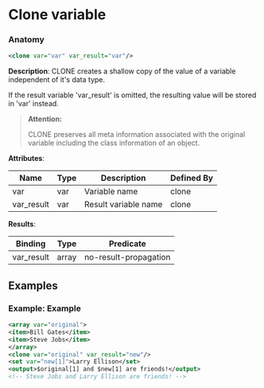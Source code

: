 # Clone variable

### Anatomy

```xml
<clone var="var" var_result="var"/>
```

 **Description**:
 CLONE creates a shallow copy of the value of a variable independent of it's data type.

If the result variable 'var_result' is omitted, the resulting value will be stored in 'var' instead.


> **Attention:**
>
> CLONE preserves all meta information associated with the original variable including the class information of an object.

**Attributes**:

| Name | Type | Description | Defined By |
| ---- | ---- | ----------- | ---------- |
| var | var | Variable name | clone |
| var_result | var | Result variable name | clone |


**Results**:

| Binding | Type | Predicate |
| ------- | ---- | --------- |
| var_result | array | no-result-propagation |


## Examples

### Example: Example

```xml
<array var="original">
<item>Bill Gates</item>
<item>Steve Jobs</item>
</array>
<clone var="original" var_result="new"/>
<set var="new[1]">Larry Ellison</set>
<output>$original[1] and $new[1] are friends!</output>
<!-- Steve Jobs and Larry Ellison are friends! -->
```

